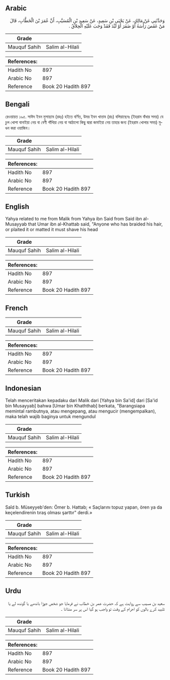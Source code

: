 ## Arabic


<div dir="rtl" lang="ar" style={{fontSize:'larger',backgroundColor:'#f8f9fa',padding:20}}>
وَحَدَّثَنِي عَنْ مَالِكٍ، عَنْ يَحْيَى بْنِ سَعِيدٍ، عَنْ سَعِيدِ بْنِ الْمُسَيَّبِ، أَنَّ عُمَرَ بْنَ الْخَطَّابِ، قَالَ مَنْ عَقَصَ رَأْسَهُ أَوْ ضَفَرَ أَوْ لَبَّدَ فَقَدْ وَجَبَ عَلَيْهِ الْحِلاَقُ ‏.‏
</div>
<div style={{backgroundColor:'#f8f9fa',padding:20, marginBottom: 10}}><table> <thead> <tr> <th>Grade</th> <th></th> </tr> </thead> <tbody> <tr><td>Mauquf Sahih</td><td>Salim al-Hilali</td></tr></tbody></table><table> <thead> <tr> <th>References:</th> <th></th> </tr> </thead> <tbody><tr><td>Hadith No</td><td>897</td></tr><tr><td>Arabic No</td><td>897</td></tr><tr><td>Reference</td><td>Book 20 Hadith 897</td></tr></tbody></table></div>

## Bengali


<div dir="ltr" lang="bn" style={{fontSize:'larger',backgroundColor:'#f8f9fa',padding:20}}>
রেওয়ায়ত ১৯৫. সাঈদ ইবন মুসায়্যাব (রহঃ) হইতে বর্ণিত, উমর ইবন খাত্তাব (রাঃ) বলিয়াছেনঃ (ইহরাম বাঁধার সময়) যে চুল খোপা বানাইয়া নেয় বা বেণী গাঁথিয়া নেয় বা আঠালো কিছু দ্বারা জমাইয়া নেয় তাহার জন্য (ইহরাম খোলার সময়) মুণ্ডন করা ওয়াজিব।
</div>
<div style={{backgroundColor:'#f8f9fa',padding:20, marginBottom: 10}}><table> <thead> <tr> <th>Grade</th> <th></th> </tr> </thead> <tbody> <tr><td>Mauquf Sahih</td><td>Salim al-Hilali</td></tr></tbody></table><table> <thead> <tr> <th>References:</th> <th></th> </tr> </thead> <tbody><tr><td>Hadith No</td><td>897</td></tr><tr><td>Arabic No</td><td>897</td></tr><tr><td>Reference</td><td>Book 20 Hadith 897</td></tr></tbody></table></div>

## English


<div dir="ltr" lang="en" style={{fontSize:'larger',backgroundColor:'#f8f9fa',padding:20}}>
Yahya related to me from Malik from Yahya ibn Said from Said ibn al-Musayyab that Umar ibn al-Khattab said, "Anyone who has braided his hair, or plaited it or matted it must shave his head
</div>
<div style={{backgroundColor:'#f8f9fa',padding:20, marginBottom: 10}}><table> <thead> <tr> <th>Grade</th> <th></th> </tr> </thead> <tbody> <tr><td>Mauquf Sahih</td><td>Salim al-Hilali</td></tr></tbody></table><table> <thead> <tr> <th>References:</th> <th></th> </tr> </thead> <tbody><tr><td>Hadith No</td><td>897</td></tr><tr><td>Arabic No</td><td>897</td></tr><tr><td>Reference</td><td>Book 20 Hadith 897</td></tr></tbody></table></div>

## French


<div dir="ltr" lang="fr" style={{fontSize:'larger',backgroundColor:'#f8f9fa',padding:20}}>

</div>
<div style={{backgroundColor:'#f8f9fa',padding:20, marginBottom: 10}}><table> <thead> <tr> <th>Grade</th> <th></th> </tr> </thead> <tbody> <tr><td>Mauquf Sahih</td><td>Salim al-Hilali</td></tr></tbody></table><table> <thead> <tr> <th>References:</th> <th></th> </tr> </thead> <tbody><tr><td>Hadith No</td><td>897</td></tr><tr><td>Arabic No</td><td>897</td></tr><tr><td>Reference</td><td>Book 20 Hadith 897</td></tr></tbody></table></div>

## Indonesian


<div dir="ltr" lang="id" style={{fontSize:'larger',backgroundColor:'#f8f9fa',padding:20}}>
Telah menceritakan kepadaku dari Malik dari [Yahya bin Sa'id] dari [Sa'id bin Musayyab] bahwa [Umar bin Khaththab] berkata, "Barangsiapa memintal rambutnya, atau mengepang, atau mengucir (mengempalkan), maka telah wajib baginya untuk mengundul
</div>
<div style={{backgroundColor:'#f8f9fa',padding:20, marginBottom: 10}}><table> <thead> <tr> <th>Grade</th> <th></th> </tr> </thead> <tbody> <tr><td>Mauquf Sahih</td><td>Salim al-Hilali</td></tr></tbody></table><table> <thead> <tr> <th>References:</th> <th></th> </tr> </thead> <tbody><tr><td>Hadith No</td><td>897</td></tr><tr><td>Arabic No</td><td>897</td></tr><tr><td>Reference</td><td>Book 20 Hadith 897</td></tr></tbody></table></div>

## Turkish


<div dir="ltr" lang="tr" style={{fontSize:'larger',backgroundColor:'#f8f9fa',padding:20}}>
Saîd b. Müseyyeb'den: Ömer b. Hattab; « Saçlarını topuz yapan, ören ya da keçelendirenin tıraş olması şarttır" derdi.»
</div>
<div style={{backgroundColor:'#f8f9fa',padding:20, marginBottom: 10}}><table> <thead> <tr> <th>Grade</th> <th></th> </tr> </thead> <tbody> <tr><td>Mauquf Sahih</td><td>Salim al-Hilali</td></tr></tbody></table><table> <thead> <tr> <th>References:</th> <th></th> </tr> </thead> <tbody><tr><td>Hadith No</td><td>897</td></tr><tr><td>Arabic No</td><td>897</td></tr><tr><td>Reference</td><td>Book 20 Hadith 897</td></tr></tbody></table></div>

## Urdu


<div dir="rtl" lang="ur" style={{fontSize:'larger',backgroundColor:'#f8f9fa',padding:20}}>
سعید بن مسیب سے روایت ہے کہ حضرت عمر بن خطاب نے فرمایا جو شخص جوڑا باندھے یا گوندھ لے یا تلبید کرے بالوں کو احرام کے وقت تو واجب ہو گیا اس پر سر منڈانا ۔
</div>
<div style={{backgroundColor:'#f8f9fa',padding:20, marginBottom: 10}}><table> <thead> <tr> <th>Grade</th> <th></th> </tr> </thead> <tbody> <tr><td>Mauquf Sahih</td><td>Salim al-Hilali</td></tr></tbody></table><table> <thead> <tr> <th>References:</th> <th></th> </tr> </thead> <tbody><tr><td>Hadith No</td><td>897</td></tr><tr><td>Arabic No</td><td>897</td></tr><tr><td>Reference</td><td>Book 20 Hadith 897</td></tr></tbody></table></div>